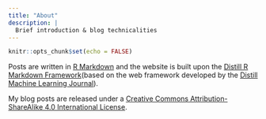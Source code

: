 ```yaml
---
title: "About"
description: |
  Brief introduction & blog technicalities
---
```


```r
knitr::opts_chunk$set(echo = FALSE)
```


Posts are written in [R Markdown](https://rmarkdown.rstudio.com/) and the website is built upon the [Distill R Markdown Framework](https://rstudio.github.io/distill/)(based on the web framework developed by the [Distill Machine Learning Journal](https://distill.pub/)).

My blog posts are released under a [Creative Commons Attribution-ShareAlike 4.0 International License](https://creativecommons.org/licenses/by-sa/4.0/).